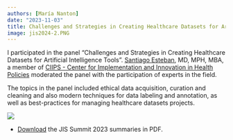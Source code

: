 ```yaml
---
authors: [María Nanton]
date: "2023-11-03"
title: Challenges and Strategies in Creating Healthcare Datasets for Artificial Intelligence
image: jis2024-2.PNG
---
```


I participated in the panel "Challenges and Strategies in Creating Healthcare Datasets for Artificial Intelligence Tools". [Santiago Esteban](https://www.linkedin.com/in/santiago-esteban/), MD, MPH, MBA, a member of [CIIPS - Center for Implementation and Innovation in Health Policies](https://www.linkedin.com/company/ciips/) moderated the panel with the participation of experts in the field.

The topics in the panel included ethical data acquisition, curation and cleaning and also modern techniques for data labeling and annotation, as well as best-practices for managing healthcare datasets projects.

![](images/jis2024-1.PNG){fig-align="center"}

-   [Download](https://www.hospitalitaliano.org.ar/hiba/es/news/libro-de-resumenes-xviii-jornadas-universitarias-de-informatica-en-salud-departamento-de) the JIS Summit 2023 summaries in PDF.
